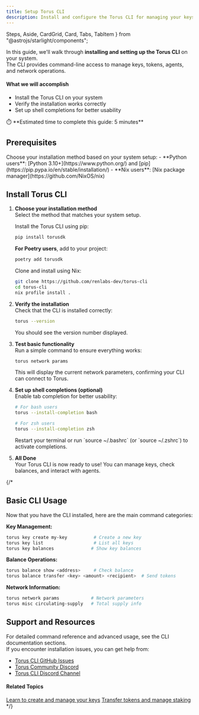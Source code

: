 ```yaml
---
title: Setup Torus CLI
description: Install and configure the Torus CLI for managing your keys, tokens, and agents.
---
```


  Steps,
  Aside,
  CardGrid,
  Card,
  Tabs,
  TabItem
} from "@astrojs/starlight/components";

In this guide, we'll walk through **installing and setting up the Torus CLI** on your system.  
The CLI provides command-line access to manage keys, tokens, agents, and network operations.

#### What we will accomplish

- Install the Torus CLI on your system
- Verify the installation works correctly
- Set up shell completions for better usability

<Aside>
⏱️ **Estimated time to complete this guide: 5 minutes**
</Aside>

## Prerequisites

<CardGrid>
  <Card title="System Requirements" icon="seti:config">
    Choose your installation method based on your system setup:
    - **Python users**: [Python 3.10+](https://www.python.org/) and [pip](https://pip.pypa.io/en/stable/installation/)
    - **Nix users**: [Nix package manager](https://github.com/NixOS/nix)
  </Card>
</CardGrid>

## Install Torus CLI
<Steps>

  1. **Choose your installation method**  
    Select the method that matches your system setup.   

     <Tabs>
       <TabItem label="Using PIP (Recommended)">

        Install the Torus CLI using pip:

        ```sh
        pip install torusdk
        ```

        **For Poetry users**, add to your project:

        ```sh
        poetry add torusdk
        ```
      </TabItem>
      <TabItem label="Using Nix">
        Clone and install using Nix:

        ```sh
        git clone https://github.com/renlabs-dev/torus-cli
        cd torus-cli
        nix profile install .
        ```
       </TabItem>
     </Tabs>


2. **Verify the installation**  
   Check that the CLI is installed correctly:

   ```sh
   torus --version
   ```

   You should see the version number displayed.

3. **Test basic functionality**  
   Run a simple command to ensure everything works:

   ```sh
   torus network params
   ```

   This will display the current network parameters, confirming your CLI can connect to Torus.

4. **Set up shell completions (optional)**  
   Enable tab completion for better usability:

   ```sh
   # For bash users
   torus --install-completion bash

   # For zsh users  
   torus --install-completion zsh
   ```

   <Aside type="tip">
   Restart your terminal or run `source ~/.bashrc` (or `source ~/.zshrc`) to activate completions.
   </Aside>

5. **All Done**  
   Your Torus CLI is now ready to use! You can manage keys, check balances, and interact with agents.

</Steps>

{/* 

## Basic CLI Usage

Now that you have the CLI installed, here are the main command categories:

**Key Management:**
```sh
torus key create my-key          # Create a new key
torus key list                   # List all keys
torus key balances              # Show key balances
```

**Balance Operations:**
```sh
torus balance show <address>     # Check balance
torus balance transfer <key> <amount> <recipient>  # Send tokens
```

**Network Information:**
```sh
torus network params            # Network parameters
torus misc circulating-supply   # Total supply info
```

## Support and Resources

For detailed command reference and advanced usage, see the CLI documentation sections.  
If you encounter installation issues, you can get help from:

- [Torus CLI GitHub Issues](https://github.com/renlabs-dev/torus-cli/issues/new/choose)
- [Torus Community Discord](https://discord.gg/torus)
- [Torus CLI Discord Channel](https://discord.com/channels/1306654856286699590/1306654857046003716)

#### Related Topics

<CardGrid>
  <Card title="Key Management" icon="seti:key">
    <a href="/cli/key-management">Learn to create and manage your keys</a>
  </Card>
  <Card title="Balance Operations" icon="seti:shell">
    <a href="/cli/balance-operations">Transfer tokens and manage staking</a>
  </Card>
</CardGrid> */}